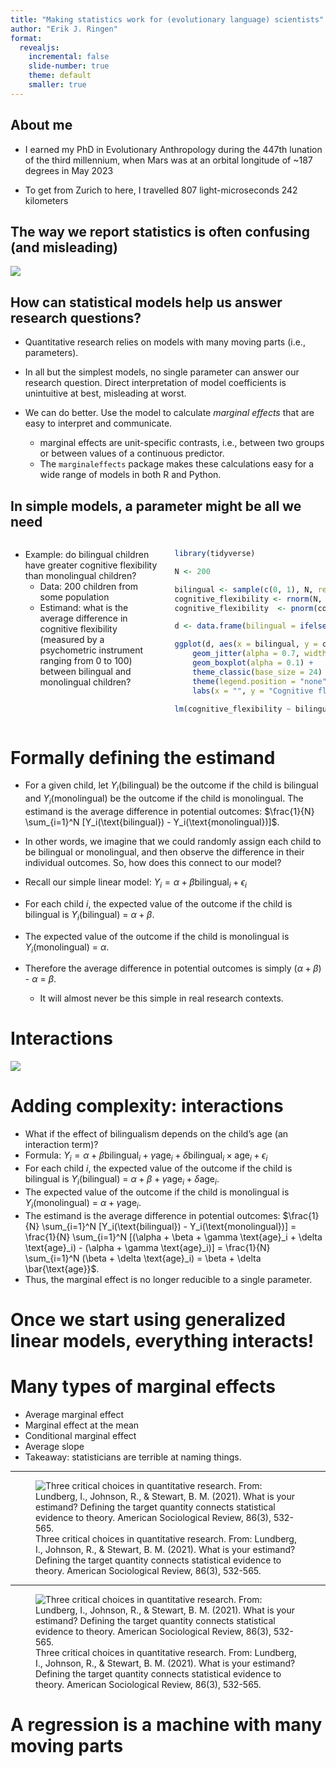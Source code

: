 ```yaml
---
title: "Making statistics work for (evolutionary language) scientists"
author: "Erik J. Ringen"
format:
  revealjs:
    incremental: false
    slide-number: true
    theme: default
    smaller: true
---
```


## About me

- I earned my PhD in Evolutionary Anthropology <span class="fragment strike">during the 447th lunation of the third millennium, when Mars was at an orbital longitude of ~187 degrees</span><span class="fragment"> in May 2023</span>

- To get from Zurich to here, I travelled <span class="fragment strike">807 light-microseconds</span><span class="fragment"> 242 kilometers</span>

## The way we report statistics is often confusing (and misleading)

![](figures/confusing_stats.png)


## How can statistical models help us answer research questions?

- Quantitative research relies on models with many moving parts (i.e., parameters).

- In all but the simplest models, no single parameter can answer our research question. Direct interpretation of model coefficients is unintuitive at best, misleading at worst.

- We can do better. Use the model to calculate *marginal effects* that are easy to interpret and communicate.
    - marginal effects are unit-specific contrasts, i.e., between two groups or between values of a continuous predictor.
    - The `marginaleffects` package makes these calculations easy for a wide range of models in both R and Python.

## In simple models, a parameter might be all we need

:::: {.columns}
::: {.column width="50%"}
- Example: do bilingual children have greater cognitive flexibility than monolingual children?
    - Data: 200 children from some population
    - Estimand: what is the average difference in cognitive flexibility (measured by a psychometric instrument ranging from 0 to 100) between bilingual and monolingual children?
:::

::: {.column width="50%"}
```r
library(tidyverse)

N <- 200

bilingual <- sample(c(0, 1), N, replace = TRUE)
cognitive_flexibility <- rnorm(N, bilingual*0.45, 1)
cognitive_flexibility  <- pnorm(cognitive_flexibility) * 100

d <- data.frame(bilingual = ifelse(bilingual == 0, "monolingual", "bilingual"), cognitive_flexibility = cognitive_flexibility)

ggplot(d, aes(x = bilingual, y = cognitive_flexibility, color = bilingual)) +
    geom_jitter(alpha = 0.7, width = 0.05) +
    geom_boxplot(alpha = 0.1) +
    theme_classic(base_size = 24) +
    theme(legend.position = "none") +
    labs(x = "", y = "Cognitive flexibility")
```

```r
lm(cognitive_flexibility ~ bilingual)
```
:::

::::

# Formally defining the estimand

- For a given child, let $Y_i(\text{bilingual})$ be the outcome if the child is bilingual and $Y_i(\text{monolingual})$ be the outcome if the child is monolingual. The estimand is the average difference in potential outcomes: $\frac{1}{N} \sum_{i=1}^N [Y_i(\text{bilingual}) - Y_i(\text{monolingual})]$.

- In other words, we imagine that we could randomly assign each child to be bilingual or monolingual, and then observe the difference in their individual outcomes. So, how does this connect to our model?

- Recall our simple linear model: $Y_i = \alpha + \beta \text{bilingual}_i + \epsilon_i$

- For each child $i$, the expected value of the outcome if the child is bilingual is $Y_i(\text{bilingual})$ = $\alpha + \beta$.
- The expected value of the outcome if the child is monolingual is $Y_i(\text{monolingual})$ = $\alpha$.
- Therefore the average difference in potential outcomes is simply ($\alpha + \beta$) - $\alpha$ = $\beta$.
    - It will almost never be this simple in real research contexts.

# Interactions

![](figures/hall_of_mirrors.png)

# Adding complexity: interactions

- What if the effect of bilingualism depends on the child's age (an interaction term)?
- Formula: $Y_i = \alpha + \beta \text{bilingual}_i + \gamma \text{age}_i + \delta \text{bilingual}_i \times \text{age}_i + \epsilon_i$
- For each child $i$, the expected value of the outcome if the child is bilingual is $Y_i(\text{bilingual})$ = $\alpha + \beta + \gamma \text{age}_i + \delta \text{age}_i$.
- The expected value of the outcome if the child is monolingual is $Y_i(\text{monolingual})$ = $\alpha + \gamma \text{age}_i$.
- The estimand is the average difference in potential outcomes: $\frac{1}{N} \sum_{i=1}^N [Y_i(\text{bilingual}) - Y_i(\text{monolingual})] = \frac{1}{N} \sum_{i=1}^N [(\alpha + \beta + \gamma \text{age}_i + \delta \text{age}_i) - (\alpha + \gamma \text{age}_i)] = \frac{1}{N} \sum_{i=1}^N (\beta + \delta \text{age}_i) = \beta + \delta \bar{\text{age}}$.
- Thus, the marginal effect is no longer reducible to a single parameter.

# Once we start using generalized linear models, everything interacts!


# Many types of marginal effects

- Average marginal effect
- Marginal effect at the mean
- Conditional marginal effect
- Average slope
- Takeaway: statisticians are terrible at naming things.

---

![Three critical choices in quantitative research. From: Lundberg, I., Johnson, R., & Stewart, B. M. (2021). What is your estimand? Defining the target quantity connects statistical evidence to theory. American Sociological Review, 86(3), 532-565.](figures/estimand_flow.png)

---

![Three critical choices in quantitative research. From: Lundberg, I., Johnson, R., & Stewart, B. M. (2021). What is your estimand? Defining the target quantity connects statistical evidence to theory. American Sociological Review, 86(3), 532-565.](figures/estimand_flow_highlight.png)

# A regression is a machine with many moving parts



